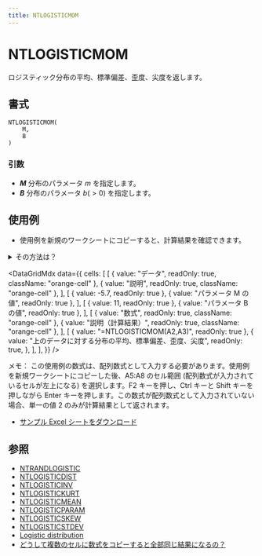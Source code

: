 ```yaml
---
title: NTLOGISTICMOM
---
```



# NTLOGISTICMOM

ロジスティック分布の平均、標準偏差、歪度、尖度を返します。

## 書式

```excel
NTLOGISTICMOM(
    M,
    B
)
```

### 引数

- **_M_** 分布のパラメータ $m$ を指定します。
- **_B_** 分布のパラメータ $b(>0)$ を指定します。

## 使用例

- 使用例を新規のワークシートにコピーすると、計算結果を確認できます。

<details>
<summary>その方法は？</summary>

1.  新しいブックまたはワークシートを作成します。
2.  ヘルプ トピックにある使用例を選択します（行番号および列番号を除く）。

    ![Selecting an example from Help](./../../assets/functions/HowToCopy.png)

    ヘルプから使用例を選択する

3.  Ctrl キーを押しながら C キーを押します。
4.  ワークシートのセル A1 を選択し、Ctrl キーを押しながら V キーを押します。
5.  計算結果と結果を返す数式の表示を切り替えるには、Ctrl キーを押しながら ` (アクサン グラーブ) キーを押すか、または [ツール] メニューの [ワークシート分析] をポイントし、[ワークシート分析モード] をクリックします。

</details>

<DataGridMdx
  data={{
    cells: [
      [
        { value: "データ", readOnly: true, className: "orange-cell" },
        { value: "説明", readOnly: true, className: "orange-cell" },
      ],
      [
        { value: -5.7, readOnly: true },
        { value: "パラメータ M の値", readOnly: true },
      ],
      [
        { value: 11, readOnly: true },
        { value: "パラメータ B の値", readOnly: true },
      ],
      [
        { value: "数式", readOnly: true, className: "orange-cell" },
        { value: "説明（計算結果）", readOnly: true, className: "orange-cell" },
      ],
      [
        { value: "=NTLOGISTICMOM(A2,A3)", readOnly: true },
        {
          value: "上のデータに対する分布の平均、標準偏差、歪度、尖度",
          readOnly: true,
        },
      ],
    ],
  }}
/>

メモ： この使用例の数式は、配列数式として入力する必要があります。使用例を新規ワークシートにコピーした後、A5:A8 のセル範囲 (配列数式が入力されているセルが左上になる) を選択します。F2 キーを押し、Ctrl キーと Shift キーを押しながら Enter キーを押します。この数式が配列数式として入力されていない場合、単一の値 2 のみが計算結果として返されます。

- [サンプル Excel シートをダウンロード](https://www.ntrand.com/files/NtRand2.xls "サンプル Excel シートをダウンロード")

## 参照

- [NTRANDLOGISTIC](https://www.ntrand.com/jp/ntrandlogistic/)
- [NTLOGISTICDIST](https://www.ntrand.com/jp/ntlogisticdist/)
- [NTLOGISTICINV](https://www.ntrand.com/jp/ntlogisticinv/)
- [NTLOGISTICKURT](https://www.ntrand.com/jp/ntlogistickurt/)
- [NTLOGISTICMEAN](https://www.ntrand.com/jp/ntlogisticmean/)
- [NTLOGISTICPARAM](https://www.ntrand.com/jp/ntlogisticparam/)
- [NTLOGISTICSKEW](https://www.ntrand.com/jp/ntlogisticskew/)
- [NTLOGISTICSTDEV](https://www.ntrand.com/jp/ntlogisticstdev/)
- [Logistic distribution](https://www.ntrand.com/jp/logistic-distribution/)
- [どうして複数のセルに数式をコピーすると全部同じ結果になるの？](https://www.ntrand.com/jp/faq/#local_CtrlShiftEnter)
